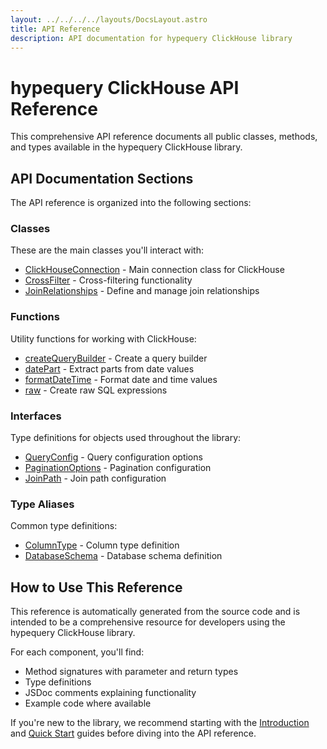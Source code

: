 ```yaml
---
layout: ../../../../layouts/DocsLayout.astro
title: API Reference
description: API documentation for hypequery ClickHouse library
---
```


# hypequery ClickHouse API Reference

This comprehensive API reference documents all public classes, methods, and types available in the hypequery ClickHouse library.

## API Documentation Sections

The API reference is organized into the following sections:

### Classes

These are the main classes you'll interact with:

- [ClickHouseConnection](/docs/reference/api/classes/ClickHouseConnection) - Main connection class for ClickHouse
- [CrossFilter](/docs/reference/api/classes/CrossFilter) - Cross-filtering functionality
- [JoinRelationships](/docs/reference/api/classes/JoinRelationships) - Define and manage join relationships

### Functions

Utility functions for working with ClickHouse:

- [createQueryBuilder](/docs/reference/api/functions/createQueryBuilder) - Create a query builder
- [datePart](/docs/reference/api/functions/datePart) - Extract parts from date values
- [formatDateTime](/docs/reference/api/functions/formatDateTime) - Format date and time values
- [raw](/docs/reference/api/functions/raw) - Create raw SQL expressions

### Interfaces

Type definitions for objects used throughout the library:

- [QueryConfig](/docs/reference/api/interfaces/QueryConfig) - Query configuration options
- [PaginationOptions](/docs/reference/api/interfaces/PaginationOptions) - Pagination configuration
- [JoinPath](/docs/reference/api/interfaces/JoinPath) - Join path configuration

### Type Aliases

Common type definitions:

- [ColumnType](/docs/reference/api/type-aliases/ColumnType) - Column type definition
- [DatabaseSchema](/docs/reference/api/type-aliases/DatabaseSchema) - Database schema definition

## How to Use This Reference

This reference is automatically generated from the source code and is intended to be a comprehensive resource for developers using the hypequery ClickHouse library.

For each component, you'll find:

- Method signatures with parameter and return types
- Type definitions
- JSDoc comments explaining functionality
- Example code where available

If you're new to the library, we recommend starting with the [Introduction](/docs/introduction) and [Quick Start](/docs/installation) guides before diving into the API reference.
